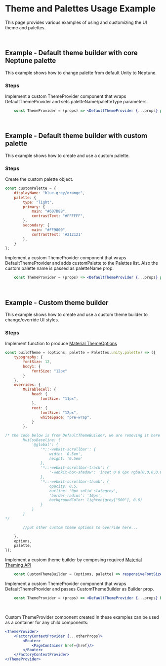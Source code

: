 
<Meta title="Examples/Theme/README"/>

# Theme and Palettes Usage Example

This page provides various examples of using and customizing the UI theme and palettes.

<br/>

## Example - Default theme builder with core Neptune palette

This example shows how to change palette from default Unity to Neptune.

### Steps

Implement a custom ThemeProvider component that wraps DefaultThemeProvider and sets paletteName/paletteType parameters.

```jsx
    const ThemeProvider = (props) => <DefaultThemeProvider {...props} paletteName="neptune" paletteType="dark"/>;
```

<br/>

## Example - Default theme builder with custom palette

This example shows how to create and use a custom palette.

### Steps

Create the custom palette object.

```jsx
const customPalette = {
    displayName: "blue-grey/orange",
    palette: {
        type: "light",
        primary: {
            main: "#607D8B",
            contrastText: "#FFFFFF",
        },
        secondary: {
            main: "#FF9800",
            contrastText: '#212121'
        },
    }
};
```

Implement a custom ThemeProvider component that wraps DefaultThemeProvider and adds customPalette to the Palettes list. Also the custom palette name is passed as paletteName prop.

```jsx
    const ThemeProvider = (props) => <DefaultThemeProvider {...props} paletteName="customPalette" Palettes={{...Palettes, customPalette}}/>;
```

<br/>

## Example - Custom theme builder

This example shows how to create and use a custom theme builder to change/override UI styles.

### Steps

Implement function to produce [Material ThemeOptions](https://material-ui.com/customization/theming/#createmuitheme-options-args-theme)


```jsx
const buildTheme = (options, palette = Palettes.unity.palette) => ({
    typography: {
        fontSize: 12,
        body1: {
            fontSize: "12px"
        }
    },
    overrides: {
        MuiTableCell: {
            head: {
                fontSize: "11px",
            },
            root: {
                fontSize: "12px",
                whiteSpace: "pre-wrap",
            }
        },

/* the code below is from DefaultThemeBuilder, we are removing it here to use default Material UI styles
		MuiCssBaseline: {
			'@global': {
				'*::-webkit-scrollbar': {
					width: '0.5em',
					height: '0.5em'
				},
				'*::-webkit-scrollbar-track': {
					'-webkit-box-shadow': 'inset 0 0 6px rgba(0,0,0,0.00)',
				},
				'*::-webkit-scrollbar-thumb': {
					opacity: 0.5,
					outline: '0px solid slategrey',
					'border-radius': '10px',
					backgroundColor: lighten(grey["500"], 0.6)
				}
			}
		}
*/

        //put other custom theme options to override here...

    },
    options,
    palette,
});
```

Implement a custom theme builder by composing required [Material Theming API](https://material-ui.com/customization/theming)

```jsx
    const CustomThemeBuilder = (options, palette) => responsiveFontSizes(createMuiTheme(buildTheme(options, palette)));
```

Implement a custom ThemeProvider component that wraps DefaultThemeProvider and passes CustomThemeBuilder as Builder prop.

```jsx
    const ThemeProvider = (props) => <DefaultThemeProvider {...props} Builder={CustomThemeBuilder}/>;
```

<br/>

Custom ThemeProvider component created in these examples can be used as a container for any child components:

```jsx
<ThemeProvider>
    <FactoryContextProvider {...otherProps}>
        <Router>
            <PageContainer href={href}/>
        </Router>
    </FactoryContextProvider>
</ThemeProvider>
```
